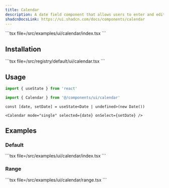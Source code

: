 ```yaml
---
title: Calendar
description: A date field component that allows users to enter and edit date.
shadcnDocsLink: https://ui.shadcn.com/docs/components/calendar
---
```


<ComponentPreview component="calendar" >
  ```tsx file=<rootDir>/src/examples/ui/calendar/index.tsx
  ```
</ComponentPreview>


## Installation

<Installation component="calendar">
  ```tsx file=<rootDir>/src/registry/default/ui/calendar.tsx
  ```
</Installation>

## Usage

```ts
import { useState } from 'react'

import { Calendar } from '@/components/ui/calendar'
```

```tsx
const [date, setDate] = useState<Date | undefined>(new Date())
```

```tsx
<Calendar mode="single" selected={date} onSelect={setDate} />
```

## Examples

### Default

<ComponentPreview component="calendar">
  ```tsx file=<rootDir>/src/examples/ui/calendar/index.tsx
  ```
</ComponentPreview>

### Range

<ComponentPreview component="calendar" example="range">
  ```tsx file=<rootDir>/src/examples/ui/calendar/range.tsx
  ```
</ComponentPreview>